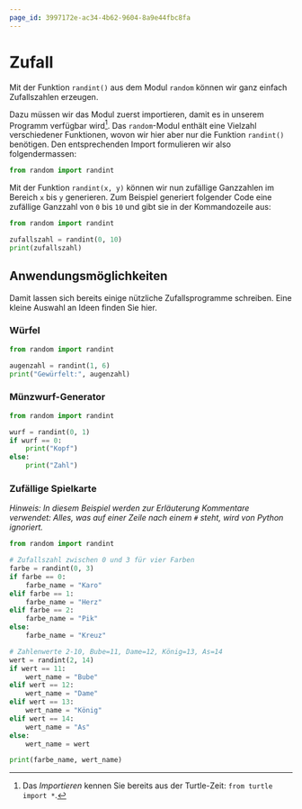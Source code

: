 ```yaml
---
page_id: 3997172e-ac34-4b62-9604-8a9e44fbc8fa
---
```

# Zufall
Mit der Funktion `randint()` aus dem Modul `random` können wir ganz einfach Zufallszahlen erzeugen.

Dazu müssen wir das Modul zuerst importieren, damit es in unserem Programm verfügbar wird[^1]. Das `random`-Modul enthält eine Vielzahl verschiedener Funktionen, wovon wir hier aber nur die Funktion `randint()` benötigen. Den entsprechenden Import formulieren wir also folgendermassen:
```python showLineNumbers
from random import randint
```

Mit der Funktion `randint(x, y)` können wir nun zufällige Ganzzahlen im Bereich `x` bis `y` generieren. Zum Beispiel generiert folgender Code eine zufällige Ganzzahl von `0` bis `10` und gibt sie in der Kommandozeile aus:

```python showLineNumbers
from random import randint

zufallszahl = randint(0, 10)
print(zufallszahl)
```

## Anwendungsmöglichkeiten
Damit lassen sich bereits einige nützliche Zufallsprogramme schreiben. Eine kleine Auswahl an Ideen finden Sie hier.

### Würfel
```python showLineNumbers
from random import randint

augenzahl = randint(1, 6)
print("Gewürfelt:", augenzahl)
```

### Münzwurf-Generator
```python showLineNumbers
from random import randint

wurf = randint(0, 1)
if wurf == 0:
    print("Kopf")
else:
    print("Zahl")
```

### Zufällige Spielkarte
_Hinweis: In diesem Beispiel werden zur Erläuterung Kommentare verwendet: Alles, was auf einer Zeile nach einem `#` steht, wird von Python ignoriert._

```python showLineNumbers
from random import randint

# Zufallszahl zwischen 0 und 3 für vier Farben
farbe = randint(0, 3)
if farbe == 0:
    farbe_name = "Karo"
elif farbe == 1:
    farbe_name = "Herz"
elif farbe == 2:
    farbe_name = "Pik"
else:
    farbe_name = "Kreuz"

# Zahlenwerte 2-10, Bube=11, Dame=12, König=13, As=14
wert = randint(2, 14)
if wert == 11:
    wert_name = "Bube"
elif wert == 12:
    wert_name = "Dame"
elif wert == 13:
    wert_name = "König"
elif wert == 14:
    wert_name = "As"
else:
    wert_name = wert

print(farbe_name, wert_name)
```

[^1]: Das _Importieren_ kennen Sie bereits aus der Turtle-Zeit: `from turtle import *`.
